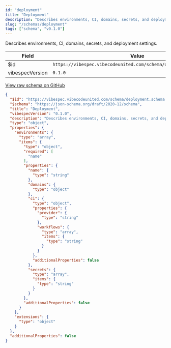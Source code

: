 ```yaml
---
id: "deployment"
title: "Deployment"
description: "Describes environments, CI, domains, secrets, and deployment settings."
slug: "/schemas/deployment"
tags: ["schema", "v0.1.0"]
---
```


Describes environments, CI, domains, secrets, and deployment settings.

| Field | Value |
| --- | --- |
| $id | `https://vibespec.vibecodeunited.com/schema/deployment.schema.json` |
| vibespecVersion | `0.1.0` |

[View raw schema on GitHub](https://github.com/andrew-goetz-com/vibespec/blob/HEAD/schemas/deployment.schema.json)

```json
{
  "$id": "https://vibespec.vibecodeunited.com/schema/deployment.schema.json",
  "$schema": "https://json-schema.org/draft/2020-12/schema",
  "title": "Deployment",
  "vibespecVersion": "0.1.0",
  "description": "Describes environments, CI, domains, secrets, and deployment settings.",
  "type": "object",
  "properties": {
    "environments": {
      "type": "array",
      "items": {
        "type": "object",
        "required": [
          "name"
        ],
        "properties": {
          "name": {
            "type": "string"
          },
          "domains": {
            "type": "object"
          },
          "ci": {
            "type": "object",
            "properties": {
              "provider": {
                "type": "string"
              },
              "workflows": {
                "type": "array",
                "items": {
                  "type": "string"
                }
              }
            },
            "additionalProperties": false
          },
          "secrets": {
            "type": "array",
            "items": {
              "type": "string"
            }
          }
        },
        "additionalProperties": false
      }
    },
    "extensions": {
      "type": "object"
    }
  },
  "additionalProperties": false
}
```
